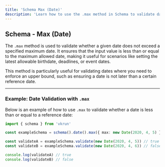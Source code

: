 ```yaml
---
title: 'Schema Max (Date)'
description: 'Learn how to use the .max method in Schema to validate date inputs with a maximum date constraint.'
---
```


## Schema - Max (Date)

The `.max` method is used to validate whether a given date does not exceed a specified maximum date. It ensures that the input value is less than or equal to the maximum allowed date, making it useful for scenarios like setting the latest allowable birthdate, deadlines, or event dates.

This method is particularly useful for validating dates where you need to enforce an upper bound, such as ensuring a date is not later than a certain reference date.

---

### Example: Date Validation with `.max`

Below is an example of how to use `.max` to validate whether a date is less than or equal to a reference date:

```ts
import { schema } from 'vkrun'

const exampleSchema = schema().date().max({ max: new Date(2020, 4, 5) }) // May 5, 2020

const validateA = exampleSchema.validate(new Date(2020, 4, 5)) // true
const validateB = exampleSchema.validate(new Date(2020, 4, 6)) // false

console.log(validateA) // true
console.log(validateB) // false
```
